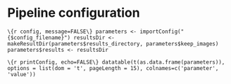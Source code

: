 # Pipeline configuration 
```\{r config, message=FALSE\}
parameters <- importConfig("{$config_filename}")
resultsDir <- makeResultDir(parameters$results_directory, parameters$keep_images)
parameters$results <- resultsDir
```

```\{r printConfig, echo=FALSE\}
datatable(t(as.data.frame(parameters)), options = list(dom = 't', pageLength = 15), colnames=c('parameter', 'value'))
```